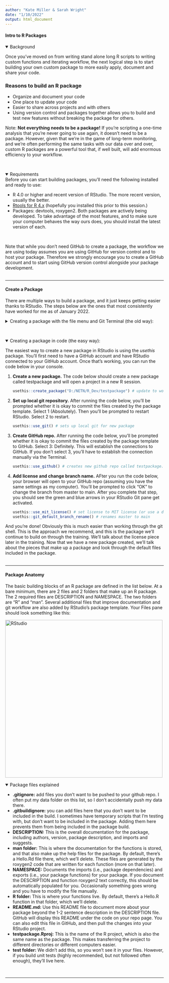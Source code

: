 ```yaml
---
author: "Kate Miller & Sarah Wright"
date: "1/10/2022"
output: html_document
---
```


#### Intro to R Packages {.tabset}
<details open><summary class = 'drop'> Background </summary>
Once you've moved on from writing stand alone long R scripts to writing custom functions and iterating workflow, the next logical step is to start building your own custom package to more easily apply, document and share your code. 

<h3>Reasons to build an R package </h3>
<ul>
<li>Organize and document your code</li>
<li>One place to update your code</li>
<li>Easier to share across projects and with others</li>
<li>Using version control and packages together allows you to build and test new features without breaking the package for others.</li>
</ul>

Note: <b>Not everything needs to be a package!</b> If you're scripting a one-time analysis that you're never going to use again, it doesn't need to be a package. However, given that we're in the game of long-term monitoring, and we're often performing the same tasks with our data over and over, custom R packages are a powerful tool that, if well built, will add enormous efficiency to your workflow. 
</details>
<br>

<details open><summary class = 'drop'>Requirements</summary>
Before you can start building packages, you'll need the following installed and ready to use: 
<ul>
<li>R 4.0 or higher and recent version of RStudio. The more recent version, usually the better. </li>
<li><a href="https://cran.r-project.org/bin/windows/Rtools/rtools40.html">Rtools for R 4.x</a> (hopefully you installed this prior to this session.)</li>
<li>Packages: devtools, roxygen2. Both packages are actively being developed. To take advantage of the most features, and to make sure your computer behaves the way ours does, you should install the latest version of each. </li>
</ul>
<br>

Note that while you don't need GitHub to create a package, the workflow we are using today assumes you are using GitHub for version control and to host your package. Therefore we strongly encourage you to create a GitHub account and to start using GitHub version control alongside your package development.
</details>
<br>
<hr>

#### Create a Package

There are multiple ways to build a package, and it just keeps getting easier thanks to RStudio. The steps below are the ones that most consistently have worked for me as of January 2022. 

<details><summary class = 'drop'>Creating a package with the file menu and Git Terminal (the old way):</summary> 
<ol>
<li>Create a repo on Github</li>
  <ol>
  <li>Log into your GitHub account in your web browser (if not already logged in).</li>
  <li>In the upper-right corner of the page, click on the "+" button and select "New repository"</li>
  <li>Name the repository and leave the rest as is and click on the "Create repository" button at the bottom of the page. Leave the next page open, as you'll use the code example to connect your RStudio project to GitHub.</li>
  </ol>
<li>Open RStudio and create a new project</li>
  <ol>
  <li>Go to File > New Project > New Directory > R Package </li>
  <li>Name the package, specify the directory, check "Create git repo". Note that special characters, like underscores aren't allowed in package names. I'm going to call this testpackage2. </li>
  <li>Click "Create Project"</li></ol>
<li>Go to the Terminal Tab in your Console Pane (typically in bottom left of screen) and type in the code that is listed on github under "...or create a new repository on the command line", pressing return between each line. Note you can also open the Git Shell by going to the Git tab in your Environment Pane. Click on the down arrow to the right of the <img src="./images/gear.png" alt="RStudio" width="20px"> gear box, and click on Shell). </li>
</ol>

Once those steps are completed, check that it worked by going to git tab to pull from GitHub. If the down and up arrows are grayed out, something went wrong. If they look like the image below, and you can pull down from GitHub, then you're all set.<br>
<img src="./images/git_arrows.jpg" width='300px' class='center'>

Example git code for setting up the repo on my account: 
<br>
```r
#------------------
# R Packages I
#------------------
knitr::include_graphics("./images/gitshell_init_code.png")
```
</details>
<br>

<details open><summary class = 'drop'>Creating a package in code (the easy way):</summary>
The easiest way to create a new package in RStudio is using the <i>usethis</i> package. You'll first need to have a GitHub account and have RStudio connected to your GitHub account. Once that's working, you can run the code below in your console.  

<ol>
<li><b>Create a new package.</b> The code below should create a new package called testpackage and will open a project in a new R session.</li>
```r
usethis::create_package("D:/NETN/R_Dev/testpackage") # update to work with your file path
```

<li><b>Set up local git repository.</b> After running the code below, you'll be prompted whether it is okay to commit the files created by the package template. Select 1 (Absolutely). Then you'll be prompted to restart RStudio. Select 2 to restart. </li>
```r
usethis::use_git() # sets up local git for new package
```

<li><b>Create GitHub repo.</b> After running the code below, you'll be prompted whether it is okay to commit the files created by the package template to GitHub. Select 3: Definitely. This will establish the connections to GitHub. If you don't select 3, you'll have to establish the connection manually via the Terminal. </li>
```r
usethis::use_github() # creates new github repo called testpackage. 
```

<li><b>Add license and change branch name.</b> AFter you run the code below, your browser will open to your GitHub repo (assuming you have the same settings as my computer). You'll be prompted to click "OK" to change the branch from master to main. After you complete that step, you should see the green and blue arrows in your RStudio Git pane get activated.</li> 
```r
usethis::use_mit_license() # set license to MIT license (or use a different license.)
usethis::git_default_branch_rename() # renames master to main 
```
</ol>

And you're done! Obviously this is much easier than working through the git shell. This is the approach we recommend, and this is the package we'll continue to build on through the training. We'll talk about the license piece later in the training. Now that we have a new package created, we'll talk about the pieces that make up a package and look through the default files included in the package. 
</details>
<br>
<hr>

#### Package Anatomy
The basic building blocks of an R package are defined in the list below. At a bare minimum, there are 2 files and 2 folders that make up an R package. The 2 required files are DESCRIPTION and NAMESPACE. The two folders are "R" and "man". Several additional files that improve documentation and git workflow are also added by RStudio's package template. Your Files pane should look something like this:

<img src="./images/package_files.png" alt="RStudio" width="500px" class="center">

<details open><summary class = 'drop'>Package files explained </summary>
<ul>
<li><b>.gitignore:</b> add files you don't want to be pushed to your github repo. I often put my data folder on this list, so I don't accidentally push my data there.
<li><b>.gitbuildignore:</b> you can add files here that you don't want to be included in the build. I sometimes have temporary scripts that I'm testing with, but don't want to be included in the package. Adding them here prevents them from being included in the package build.
<li><b>DESCRIPTION:</b> This is the overall documentation for the package, including authors, version, package description, and imports and suggests.</li>
<li><b>man folder:</b> This is where the documentation for the functions is stored, and that also make up the help files for the package. By default, there's a Hello.Rd file there, which we'll delete. These files are generated by the roxygen2 code that are written for each function (more on that later).</li>
<li><b>NAMESPACE:</b> Documents the imports (i.e., package dependencies) and exports (i.e., your package functions) for your package. If you document the DESCRIPTION and function roxygen2 text correctly, this should be automatically populated for you. Occasionally something goes wrong and you have to modify the file manually. </li>
<li><b>R folder:</b> This is where your functions live. By default, there's a Hello.R function in that folder, which we'll delete.</li>
<li><b>README.md:</b> Use this README file to document more about your package beyond the 1-2 sentence description in the DESCRIPTION file. GitHub will display this README under the code on your repo page. You can also edit this file in GitHub, and then pull the changes into your RStudio project.</li>
<li><b>testpackage.Rproj:</b> This is the name of the R project, which is also the same name as the package. This makes transferring the project to different directories or different computers easier. </li>
<li><b>test folder:</b> We didn't add this, so you won't see it in your files. However, if you build unit tests (highly recommended, but not followed often enough), they'll live here.
</ul>
</details>
<br>
<hr>

